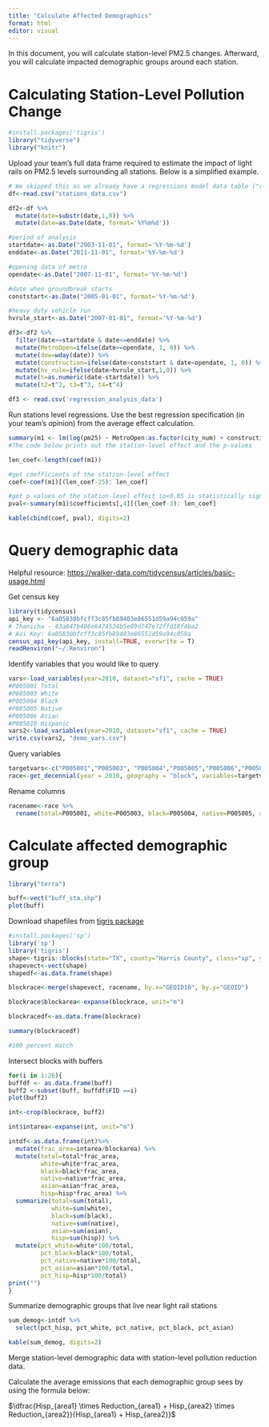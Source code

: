 ---
title: "Calculate Affected Demographics"
format: html
editor: visual
---

In this document, you will calculate station-level PM2.5 changes. Afterward, you will calculate impacted demographic groups around each station.

# Calculating Station-Level Pollution Change

```{r}
#install.packages('tigris')
library("tidyverse")
library("knitr")
```

Upload your team's full data frame required to estimate the impact of light rails on PM2.5 levels surrounding all stations. Below is a simplified example.

```{r}
# We skipped this as we already have a regressions model data table ("regression_analysis_data")
df<-read.csv("stations_data.csv") 

df2<-df %>%
  mutate(date=substr(date,1,8)) %>%
  mutate(date=as.Date(date, format='%Y%m%d'))

#period of analysis
startdate<-as.Date("2003-11-01", format='%Y-%m-%d')
enddate<-as.Date("2011-11-01", format='%Y-%m-%d')

#opening data of metro
opendate<-as.Date("2007-11-01", format='%Y-%m-%d')

#date when groundbreak starts
conststart<-as.Date("2005-01-01", format='%Y-%m-%d')

#heavy duty vehicle run
hvrule_start<-as.Date("2007-01-01", format='%Y-%m-%d')

df3<-df2 %>%
  filter(date>=startdate & date<=enddate) %>%
  mutate(MetroOpen=ifelse(date>=opendate, 1, 0)) %>%
  mutate(dow=wday(date)) %>%
  mutate(construction=ifelse(date>conststart & date<opendate, 1, 0)) %>%
  mutate(hv_rule=ifelse(date>hvrule_start,1,0)) %>%
  mutate(t=as.numeric(date-startdate)) %>%
  mutate(t2=t^2, t3=t^3, t4=t^4)
```

```{r}
df3 <- read.csv('regression_analysis_data')
```

Run stations level regressions. Use the best regression specification (in your team's opinion) from the average effect calculation.

```{r}
summary(m1 <- lm(log(pm25) ~ MetroOpen:as.factor(city_num) + construction + TERP + NAAQS +temp + lag_temp + lag_temp_2 + lag_temp_3 + lag_temp_4 + wind + lag_wind + lag_wind_2 + lag_wind_3 + lag_wind_4 + humidity + lag_humidity + lag_humidity_2 + lag_humidity_3 + lag_humidity_4 + as.factor(month) + as.factor(dow) + holiday + t + t2 + t3 + t4, data = df3))
#The code below prints out the station-level effect and the p-values
```

```{r}
len_coef<-length(coef(m1))

#get coefficients of the station-level effect
coef<-coef(m1)[(len_coef-25): len_coef]

#get p values of the station-level effect (p<0.05 is statistically significant)
pval<-summary(m1)$coefficients[,4][(len_coef-3): len_coef]

kable(cbind(coef, pval), digits=2)
```

# Query demographic data

Helpful resource: <https://walker-data.com/tidycensus/articles/basic-usage.html>

Get census key

```{r}
library(tidycensus)
api_key <- "6a05830bfcff3c85fb89403e86551d59a94c059a"
# Thanicha - 43a847b486e6474534b5e09d747e72ffd18f4ba2
# Avi Key: 6a05830bfcff3c85fb89403e86551d59a94c059a
census_api_key(api_key, install=TRUE, overwrite = T)
readRenviron("~/.Renviron")
```

Identify variables that you would like to query

```{r}
vars<-load_variables(year=2010, dataset="sf1", cache = TRUE)
#P005001 Total
#P005003 White
#P005004 Black
#P005005 Native
#P005006 Asian
#P005010 Hispanic
vars2<-load_variables(year=2010, dataset="sf1", cache = TRUE)
write.csv(vars2, "demo_vars.csv")

```

Query variables

```{r}

targetvars<-c("P005001","P005003", "P005004","P005005","P005006","P005010")
race<-get_decennial(year = 2010, geography = "block", variables=targetvars, state="TX", county="Harris County", output="wide")
```

Rename columns

```{r}
racename<-race %>%
  rename(total=P005001, white=P005003, black=P005004, native=P005005, asian=P005006, hisp=P005010)
```

# Calculate affected demographic group

```{r}
library("terra")
```

```{r}
buff<-vect("buff_sta.shp")
plot(buff)
```

Download shapefiles from [tigris package](https://github.com/walkerke/tigris)

```{r}
#install.packages('sp')
library('sp')
library('tigris')
shape<-tigris::blocks(state="TX", county="Harris County", class="sp", year=2010)
shapevect<-vect(shape)
shapedf<-as.data.frame(shape)
```

```{r}
blockrace<-merge(shapevect, racename, by.x="GEOID10", by.y="GEOID")

blockrace$blockarea<-expanse(blockrace, unit="m")

blockracedf<-as.data.frame(blockrace)

summary(blockracedf)

#100 percent match
```

Intersect blocks with buffers

```{r}
for(i in 1:26){
buffdf <- as.data.frame(buff)
buff2 <-subset(buff, buffdf$FID ==i)
plot(buff2)

int<-crop(blockrace, buff2)

int$intarea<-expanse(int, unit="m")

intdf<-as.data.frame(int)%>%
  mutate(frac_area=intarea/blockarea) %>%
  mutate(total=total*frac_area, 
         white=white*frac_area, 
         black=black*frac_area, 
         native=native*frac_area, 
         asian=asian*frac_area, 
         hisp=hisp*frac_area) %>%
  summarize(total=sum(total), 
            white=sum(white), 
            black=sum(black), 
            native=sum(native), 
            asian=sum(asian), 
            hisp=sum(hisp)) %>%
  mutate(pct_white=white*100/total, 
         pct_black=black*100/total, 
         pct_native=native*100/total,
         pct_asian=asian*100/total,
         pct_hisp=hisp*100/total)
print("")
}
```

Summarize demographic groups that live near light rail stations

```{r}
sum_demog<-intdf %>%
  select(pct_hisp, pct_white, pct_native, pct_black, pct_asian)

kable(sum_demog, digits=2)
```

Merge station-level demographic data with station-level pollution reduction data.

Calculate the average emissions that each demographic group sees by using the formula below:

$\dfrac{Hisp_{area1} \times Reduction_{area1} + Hisp_{area2} \times Reduction_{area2}}{Hisp_{area1} + Hisp_{area2}}$

